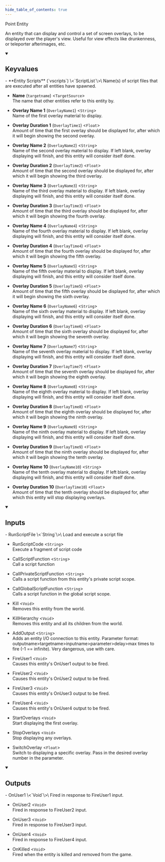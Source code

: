 ```yaml
---
hide_table_of_contents: true
---
```


<!---
!!!!!!
THIS PAGE IS AUTOGENERATED FROM GAME FGD DEFINITIONS!
DO NOT EDIT MANUALLY!
!!!!!!

In order to make edits, you can make an annotation file in /fgd_dump_overrides
-->


Point Entity

An entity that can display and control a set of screen overlays, to be displayed over the player's view. Useful for view effects like drunkenness, or teleporter afterimages, etc.

<details open>
<summary><h2>Keyvalues</h2></summary>
- **Entity Scripts** (`vscripts`) \<`ScriptList`\>\
Name(s) of script files that are executed after all entities have spawned.

- **Name** (`targetname`) \<`TargetSource`\>\
The name that other entities refer to this entity by.

- **Overlay Name 1** (`OverlayName1`) \<`String`\>\
Name of the first overlay material to display.

- **Overlay Duration 1** (`OverlayTime1`) \<`Float`\>\
Amount of time that the first overlay should be displayed for, after which it will begin showing the second overlay.

- **Overlay Name 2** (`OverlayName2`) \<`String`\>\
Name of the second overlay material to display. If left blank, overlay displaying will finish, and this entity will consider itself done.

- **Overlay Duration 2** (`OverlayTime2`) \<`Float`\>\
Amount of time that the second overlay should be displayed for, after which it will begin showing the third overlay.

- **Overlay Name 3** (`OverlayName3`) \<`String`\>\
Name of the third overlay material to display. If left blank, overlay displaying will finish, and this entity will consider itself done.

- **Overlay Duration 3** (`OverlayTime3`) \<`Float`\>\
Amount of time that the third overlay should be displayed for, after which it will begin showing the fourth overlay.

- **Overlay Name 4** (`OverlayName4`) \<`String`\>\
Name of the fourth overlay material to display. If left blank, overlay displaying will finish, and this entity will consider itself done.

- **Overlay Duration 4** (`OverlayTime4`) \<`Float`\>\
Amount of time that the fourth overlay should be displayed for, after which it will begin showing the fifth overlay.

- **Overlay Name 5** (`OverlayName5`) \<`String`\>\
Name of the fifth overlay material to display. If left blank, overlay displaying will finish, and this entity will consider itself done.

- **Overlay Duration 5** (`OverlayTime5`) \<`Float`\>\
Amount of time that the fifth overlay should be displayed for, after which it will begin showing the sixth overlay.

- **Overlay Name 6** (`OverlayName6`) \<`String`\>\
Name of the sixth overlay material to display. If left blank, overlay displaying will finish, and this entity will consider itself done.

- **Overlay Duration 6** (`OverlayTime6`) \<`Float`\>\
Amount of time that the sixth overlay should be displayed for, after which it will begin showing the seventh overlay.

- **Overlay Name 7** (`OverlayName7`) \<`String`\>\
Name of the seventh overlay material to display. If left blank, overlay displaying will finish, and this entity will consider itself done.

- **Overlay Duration 7** (`OverlayTime7`) \<`Float`\>\
Amount of time that the seventh overlay should be displayed for, after which it will begin showing the eighth overlay.

- **Overlay Name 8** (`OverlayName8`) \<`String`\>\
Name of the eighth overlay material to display. If left blank, overlay displaying will finish, and this entity will consider itself done.

- **Overlay Duration 8** (`OverlayTime8`) \<`Float`\>\
Amount of time that the eighth overlay should be displayed for, after which it will begin showing the ninth overlay.

- **Overlay Name 9** (`OverlayName9`) \<`String`\>\
Name of the ninth overlay material to display. If left blank, overlay displaying will finish, and this entity will consider itself done.

- **Overlay Duration 9** (`OverlayTime9`) \<`Float`\>\
Amount of time that the ninth overlay should be displayed for, after which it will begin showing the tenth overlay.

- **Overlay Name 10** (`OverlayName10`) \<`String`\>\
Name of the tenth overlay material to display. If left blank, overlay displaying will finish, and this entity will consider itself done.

- **Overlay Duration 10** (`OverlayTime10`) \<`Float`\>\
Amount of time that the tenth overlay should be displayed for, after which this entity will stop displaying overlays.


 </details>
<details open>
<summary><h2>Inputs</h2></summary>
- RunScriptFile \<`String`\>\
Load and execute a script file

- RunScriptCode \<`String`\>\
Execute a fragment of script code

- CallScriptFunction \<`String`\>\
Call a script function

- CallPrivateScriptFunction \<`String`\>\
Calls a script function from this entity's private script scope.

- CallGlobalScriptFunction \<`String`\>\
Calls a script function in the global script scope.

- Kill \<`Void`\>\
Removes this entity from the world.

- KillHierarchy \<`Void`\>\
Removes this entity and all its children from the world.

- AddOutput \<`String`\>\
Adds an entity I/O connection to this entity. Parameter format: outputname&gt;targetname>inputname&gt;parameter&gt;delay&gt;max times to fire (-1 == infinite). Very dangerous, use with care.

- FireUser1 \<`Void`\>\
Causes this entity's OnUser1 output to be fired.

- FireUser2 \<`Void`\>\
Causes this entity's OnUser2 output to be fired.

- FireUser3 \<`Void`\>\
Causes this entity's OnUser3 output to be fired.

- FireUser4 \<`Void`\>\
Causes this entity's OnUser4 output to be fired.

- StartOverlays \<`Void`\>\
Start displaying the first overlay.

- StopOverlays \<`Void`\>\
Stop displaying any overlays.

- SwitchOverlay \<`Float`\>\
Switch to displaying a specific overlay. Pass in the desired overlay number in the parameter.


 </details>
<details open>
<summary><h2>Outputs</h2></summary>
- OnUser1 \<`Void`\>\
Fired in response to FireUser1 input.

- OnUser2 \<`Void`\>\
Fired in response to FireUser2 input.

- OnUser3 \<`Void`\>\
Fired in response to FireUser3 input.

- OnUser4 \<`Void`\>\
Fired in response to FireUser4 input.

- OnKilled \<`Void`\>\
Fired when the entity is killed and removed from the game.


 </details>